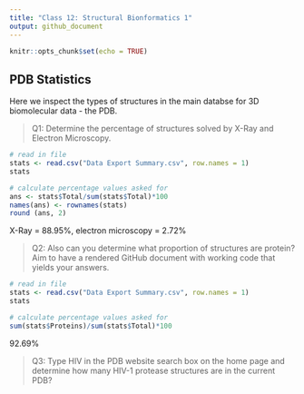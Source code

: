 ```yaml
---
title: "Class 12: Structural Bionformatics 1"
output: github_document
---
```


```r
knitr::opts_chunk$set(echo = TRUE)
```

## PDB Statistics

Here we inspect the types of structures in the main databse for 3D biomolecular data - the PDB.

> Q1: Determine the percentage of structures solved by X-Ray and Electron Microscopy. 

```r
# read in file
stats <- read.csv("Data Export Summary.csv", row.names = 1)
stats

# calculate percentage values asked for
ans <- stats$Total/sum(stats$Total)*100
names(ans) <- rownames(stats)
round (ans, 2)

```
X-Ray = 88.95%, electron microscopy = 2.72%

> Q2: Also can you determine what proportion of structures are protein? Aim to have a rendered GitHub
document with working code that yields your answers.

```r
# read in file
stats <- read.csv("Data Export Summary.csv", row.names = 1)
stats

# calculate percentage values asked for
sum(stats$Proteins)/sum(stats$Total)*100

```
92.69%

> Q3: Type HIV in the PDB website search box on the home page and determine how many
HIV-1 protease structures are in the current PDB?